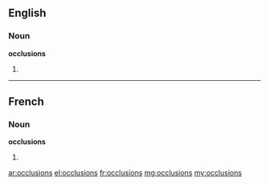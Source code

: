 ==English==

===Noun===
'''occlusions'''

# {{plural of|occlusion}}

----

==French==

===Noun===
'''occlusions''' {{f}}

# {{plural of|occlusion|lang=fr}}

[[ar:occlusions]]
[[el:occlusions]]
[[fr:occlusions]]
[[mg:occlusions]]
[[my:occlusions]]